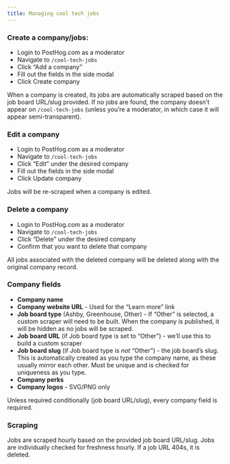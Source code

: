 ```yaml
---
title: Managing cool tech jobs
---
```


### Create a company/jobs:

- Login to PostHog.com as a moderator
- Navigate to `/cool-tech-jobs`
- Click “Add a company”
- Fill out the fields in the side modal
- Click Create company

When a company is created, its jobs are automatically scraped based on the job board URL/slug provided. If no jobs are found, the company doesn’t appear on `/cool-tech-jobs` (unless you’re a moderator, in which case it will appear semi-transparent).

### Edit a company

- Login to PostHog.com as a moderator
- Navigate to `/cool-tech-jobs`
- Click “Edit” under the desired company
- Fill out the fields in the side modal
- Click Update company

Jobs will be re-scraped when a company is edited.

### Delete a company

- Login to PostHog.com as a moderator
- Navigate to `/cool-tech-jobs`
- Click “Delete” under the desired company
- Confirm that you want to delete that company

All jobs associated with the deleted company will be deleted along with the original company record.

### Company fields

- **Company name**
- **Company website URL** - Used for the “Learn more” link
- **Job board type** (Ashby, Greenhouse, Other) - If “Other” is selected, a custom scraper will need to be built. When the company is published, it will be hidden as no jobs will be scraped.
- **Job board URL** (if Job board type is set to “Other”) - we’ll use this to build a custom scraper
- **Job board slug** (if Job board type is *not* “Other”) - the job board’s slug. This is automatically created as you type the company name, as these usually mirror each other. Must be unique and is checked for uniqueness as you type.
- **Company perks**
- **Company logos** - SVG/PNG only

Unless required conditionally (job board URL/slug), every company field is required.

### Scraping

Jobs are scraped hourly based on the provided job board URL/slug. Jobs are individually checked for freshness hourly. If a job URL 404s, it is deleted.
